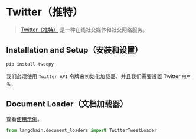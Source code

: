 # Twitter（推特）

>[Twitter（推特）](https://twitter.com/) 是一种在线社交媒体和社交网络服务。


## Installation and Setup（安装和设置）

```bash
pip install tweepy
```

我们必须使用 `Twitter API` 令牌来初始化加载器，并且我们需要设置 Twitter `用户名`。


## Document Loader（文档加载器）

查看[使用示例](/docs/modules/data_connection/document_loaders/integrations/twitter.html)。

```python
from langchain.document_loaders import TwitterTweetLoader
```
